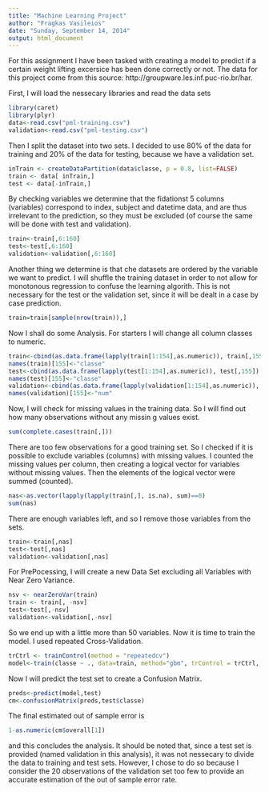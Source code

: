 ```yaml
---
title: "Machine Learning Project"
author: "Fragkas Vasileios"
date: "Sunday, September 14, 2014"
output: html_document
---
```


For this assignment I have been tasked with creating a model to predict if a certain weight lifting excersice has been done correctly or not. The data for this project come from this source: http://groupware.les.inf.puc-rio.br/har.

First, I will load the nessecary libraries and read the data sets

```r
library(caret)
library(plyr)
data<-read.csv("pml-training.csv")
validation<-read.csv("pml-testing.csv")
```

Then I split the dataset into two sets. I decided to use 80% of the data for training and 20% of the data for testing, because we have a validation set.

```r
inTrain <- createDataPartition(data$classe, p = 0.8, list=FALSE)
train <- data[ inTrain,]
test <- data[-inTrain,]
```

By checking variables we determine that the fidationst 5 columns (variables) correspond to index, subject and datetime data, and are thus irrelevant to the prediction, so they must be excluded (of course the same will be done with test and validation).

```r
train<-train[,6:160]
test<-test[,6:160]
validation<-validation[,6:160]
```

Another thing we determine is that che datasets are ordered by the variable we want to predict. I will shuffle the training dataset in order to not allow for monotonous regression to confuse the learning algorith. This is not necessary for the test or the validation set, since it will be dealt in a case by case prediction.

```r
train=train[sample(nrow(train)),]
```

Now I shall do some Analysis. For starters I will change all column classes to numeric.

```r
train<-cbind(as.data.frame(lapply(train[1:154],as.numeric)), train[,155])
names(train)[155]<-"classe"
test<-cbind(as.data.frame(lapply(test[1:154],as.numeric)), test[,155])
names(test)[155]<-"classe"
validation<-cbind(as.data.frame(lapply(validation[1:154],as.numeric)), validation[,155])
names(validation)[155]<-"num"
```

Now, I will check for missing values in the training data. So I will find out how many observations without any missin g values exist.

```r
sum(complete.cases(train[,]))
```

There are too few observations for a good training set. So I checked if it is possible to exclude variables (columns) with missing values. I counted the missing values per column, then creating a logical vector for variables without missing values. Then the elements of the logical vector were summed (counted).


```r
nas<-as.vector(lapply(lapply(train[,], is.na), sum)==0)
sum(nas)
```

There are enough variables left, and so I remove those variables from the sets.

```r
train<-train[,nas]
test<-test[,nas]
validation<-validation[,nas]
```

For PrePocessing, I will create a new Data Set excluding all Variables with Near Zero Variance.

```r
nsv <- nearZeroVar(train)
train <- train[, -nsv]
test<-test[,-nsv]
validation<-validation[,-nsv]
```

So we end up with a little more than 50 variables. Now it is time to train the model. I used repeated Cross-Validation.


```r
trCtrl <- trainControl(method = "repeatedcv")
model<-train(classe ~ ., data=train, method="gbm", trControl = trCtrl, verbose=F)
```


Now I will predict the test set to create a Confusion Matrix.

```r
preds<-predict(model,test)
cm<-confusionMatrix(preds,test$classe)
```

The final estimated out of sample error is

```r
1-as.numeric(cm$overall[1])
```

and this concludes the analysis. It should be noted that, since a test set is provided (named validation in this analysis), it was not nessecary to divide the data to training and test sets. However, I chose to do so because I consider the 20 observations of the validation set too few to provide an accurate estimation of the out of sample error rate.
